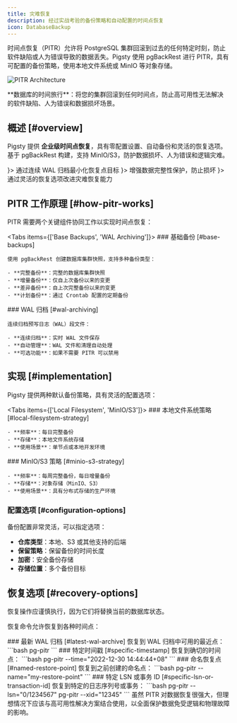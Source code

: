 ```yaml
---
title: 灾难恢复
description: 经过实战考验的备份策略和自动配置的时间点恢复
icon: DatabaseBackup
---
```



时间点恢复（PITR）允许将 PostgreSQL 集群回滚到过去的任何特定时刻，防止软件缺陷或人为错误导致的数据丢失。Pigsty 使用 pgBackRest 进行 PITR，具有可配置的备份策略，使用本地文件系统或 MinIO 等对象存储。

![PITR Architecture](/img/pigsty/pitr.png)

<Callout type="info">
**数据库的时间旅行**：将您的集群回滚到任何时间点，防止高可用性无法解决的软件缺陷、人为错误和数据损坏场景。
</Callout>

## 概述 [#overview]

Pigsty 提供 **企业级时间点恢复**，具有零配置设置、自动备份和灵活的恢复选项。基于 pgBackRest 构建，支持 MinIO/S3，防护数据损坏、人为错误和逻辑灾难。

<Cards>
  <Card title="降低 RPO" icon={<Clock className="text-amber-600"/>}>
    通过连续 WAL 归档最小化恢复点目标
  </Card>
  <Card title="数据完整性" icon={<Shield className="text-blue-600"/>}>
    增强数据完整性保护，防止损坏
  </Card>
  <Card title="灾难恢复" icon={<Archive className="text-green-600"/>}>
    通过灵活的恢复选项改进灾难恢复能力
  </Card>
</Cards>

## PITR 工作原理 [#how-pitr-works]

PITR 需要两个关键组件协同工作以实现时间点恢复：

<Tabs items={['Base Backups', 'WAL Archiving']}>
  <Tab value="Base Backups">
    ### 基础备份 [#base-backups]
    
    使用 pgBackRest 创建数据库集群快照，支持多种备份类型：
    
    - **完整备份**：完整的数据库集群快照
    - **增量备份**：仅自上次备份以来的变更
    - **差异备份**：自上次完整备份以来的变更
    - **计划备份**：通过 Crontab 配置的定期备份
  </Tab>
  
  <Tab value="WAL Archiving">
    ### WAL 归档 [#wal-archiving]
    
    连续归档预写日志（WAL）段文件：
    
    - **连续归档**：实时 WAL 文件保存
    - **自动管理**：WAL 文件和清理自动处理
    - **可选功能**：如果不需要 PITR 可以禁用
  </Tab>
</Tabs>

## 实现 [#implementation]

Pigsty 提供两种默认备份策略，具有灵活的配置选项：

<Tabs items={['Local Filesystem', 'MinIO/S3']}>
  <Tab value="Local Filesystem">
    ### 本地文件系统策略 [#local-filesystem-strategy]
    
    - **频率**：每日完整备份
    - **存储**：本地文件系统存储
    - **使用场景**：单节点或本地开发环境
  </Tab>
  
  <Tab value="MinIO/S3">
    ### MinIO/S3 策略 [#minio-s3-strategy]
    
    - **频率**：每周完整备份，每日增量备份
    - **存储**：对象存储（MinIO、S3）
    - **使用场景**：具有分布式存储的生产环境
  </Tab>
</Tabs>

### 配置选项 [#configuration-options]

备份配置非常灵活，可以指定选项：

- **仓库类型**：本地、S3 或其他支持的后端
- **保留策略**：保留备份的时间长度
- **加密**：安全备份存储
- **存储位置**：多个备份目标

## 恢复选项 [#recovery-options]

<Callout type="warning">
恢复操作应谨慎执行，因为它们将替换当前的数据库状态。
</Callout>

恢复命令允许恢复到各种时间点：

<Steps>
  <Step>
    ### 最新 WAL 归档 [#latest-wal-archive]
    恢复到 WAL 归档中可用的最近点：
    ```bash
    pg-pitr
    ```
  </Step>
  
  <Step>
    ### 特定时间戳 [#specific-timestamp]
    恢复到确切的时间点：
    ```bash
    pg-pitr --time="2022-12-30 14:44:44+08"
    ```
  </Step>
  
  <Step>
    ### 命名恢复点 [#named-restore-point]
    恢复到之前创建的命名点：
    ```bash
    pg-pitr --name="my-restore-point"
    ```
  </Step>
  
  <Step>
    ### 特定 LSN 或事务 ID [#specific-lsn-or-transaction-id]
    恢复到特定的日志序列号或事务：
    ```bash
    pg-pitr --lsn="0/1234567"
    pg-pitr --xid="12345"
    ```
  </Step>
</Steps>

<Callout type="info">
虽然 PITR 对数据恢复很强大，但理想情况下应该与高可用性解决方案结合使用，以全面保护数据免受逻辑和物理故障的影响。
</Callout>